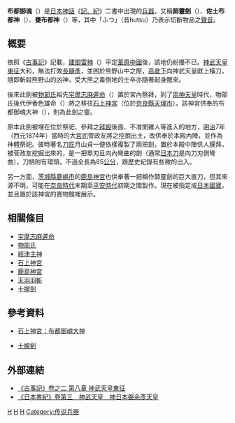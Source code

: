 '''布都御魂'''（{{lang-ja|ふつのみたま}}）是[[日本神話|日本神話]]《[[記紀|記、紀]]》二書中出現的[[兵器|兵器]]，又稱'''韴靈劍'''（{{lang-ja|ふつのみたまのつるぎ}}）、'''佐士布都神'''（{{lang-ja|さじふつのかみ}}）、'''甕布都神'''（{{lang-ja|みかふつのかみ}}）等，其中「ふつ」（音hutsu）乃表示切斷物品之[[聲音|聲音]]。

== 概要 ==
依照《[[古事記|古事記]]》記載，[[建御雷|建御雷神]]（{{lang-ja|タケミカヅチ}}）平定[[葦原中國|葦原中國]]後，該地仍紛擾不已。[[神武天皇|神武天皇]][[神武東征|東征]]大和，無法打敗[[長髓彥|長髓彥]]，並困於熊野山中之際，[[高倉下|高倉下]]向神武天皇獻上橫刀，隨即斬殺熊野山的凶神，受大熊之毒倒地的士卒亦隨著起身醒來。

後來此劍被[[物部氏|物部氏]]祖先[[宇摩志麻遲命|宇摩志麻遲命]]（{{lang-ja|ウマシマヂノミコト}}）置於宮內祭拜，到了[[崇神天皇|崇神天皇]]時代，物部氏後代伊香色雄命（{{lang-ja|いかがしこおのみこと}}）將之移往[[石上神宮|石上神宮]]（位於[[奈良縣|奈良縣]][[天理市|天理市]]）。該神宮供奉的布都御魂大神（{{lang-ja|ふつのみたまのおおかみ}}），則為此劍之靈。

原本此劍被埋在位於祭祀、參拜之[[神社建築|拜殿]]後面、不准閒雜人等進入的地方，[[明治|明治]]7年（西元1874年）當時的大[[宮司|宮司]]菅政友將之挖掘出土，改供奉於本殿內陣，並作為神體祭祀。彼時著名[[刀匠|刀匠]]月山貞一便依樣複製了兩把劍，置於本殿中陣供人膜拜。被菅政友挖掘出來的，是一把單刃且向內彎曲的劍（通常[[日本刀|日本刀]]是向刀刃側彎曲），刀柄附有環頭，不過全長為85[[公分|公分]]，跟歷史紀錄有些微的出入。

另一方面，[[茨城縣|茨城縣]][[鹿嶋市|鹿嶋市]]的[[鹿島神宮|鹿島神宮]]也供奉著一把稱作韴靈劍的巨大直刀，但其來源不明，可能在[[奈良時代|奈良時代]]末期至[[平安時代|平安時代]]初期之間製作。現在被指定成[[日本國寶|日本國寶]]，並且置於該神宮的寶物館裡展示。

== 相關條目 ==
* [[宇摩志麻遲命|宇摩志麻遲命]]
* [[物部氏|物部氏]]
* [[經津主神|經津主神]]
* [[石上神宮|石上神宮]]
* [[鹿島神宮|鹿島神宮]]
* [[天羽羽斬|天羽羽斬]]
* [[十握劍|十握劍]]

== 參考資料 ==
* {{ja}}[http://www.isonokami.jp/shinwa/shinwa1.html 石上神宮：布都御魂大神] {{Wayback|url=http://www.isonokami.jp/shinwa/shinwa1.html |date=20150321044835 }}
* {{ja}}[http://www.din.or.jp/~a-kotaro/gods/item/totuka.html 十握剣] {{Wayback|url=http://www.din.or.jp/~a-kotaro/gods/item/totuka.html |date=20130627092245 }}
{{reflist}}

== 外部連結 ==
* [https://web.archive.org/web/20120202043705/http://miko.org/~uraki/kuon/furu/text/kojiki/08.htm 《古事記》卷之二  第八章  神武天皇東征]
* [http://miko.org/~uraki/kuon/furu/text/syoki/syoki03.htm 《日本書紀》卷第三　神武天皇　神日本磐余彥天皇] {{Wayback|url=http://miko.org/~uraki/kuon/furu/text/syoki/syoki03.htm |date=20120130110919 }}

[[Category:日本神话|H]]
[[Category:神話中的刀劍|H]]
[[Category:日本刀|H]]
[[Category:传说兵器|Category:传说兵器]]